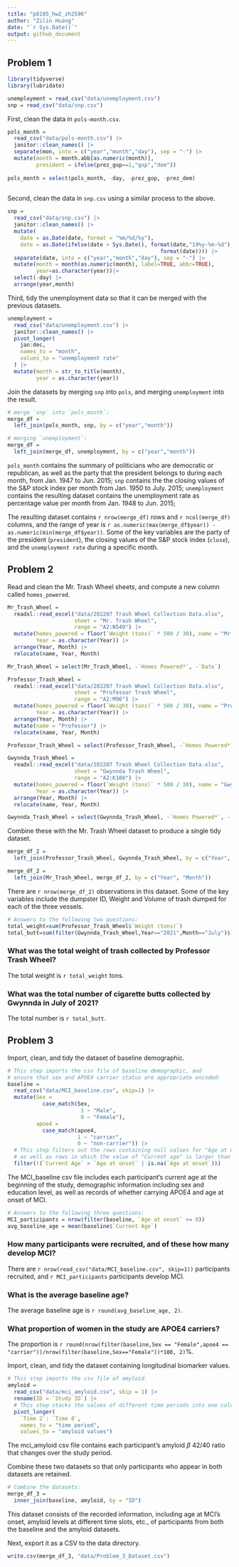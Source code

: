 ```yaml
---
title: "p8105_hw2_zh2596"
author: "Zilin Huang"
date: "`r Sys.Date()`"
output: github_document
---
```


## Problem 1

```r
library(tidyverse)
library(lubridate)
```

```r
unemployment = read_csv("data/unemployment.csv")
snp = read_csv("data/snp.csv")
```

First, clean the data in `pols-month.csv`.

```r
pols_month = 
  read_csv("data/pols-month.csv") |>
  janitor::clean_names() |>
  separate(mon, into = c("year","month","day"), sep = "-") |>
  mutate(month = month.abb[as.numeric(month)],
         president = ifelse(prez_gop==1,"gop","dem"))
  
pols_month = select(pols_month, -day, -prez_gop, -prez_dem)
  
```

Second, clean the data in `snp.csv` using a similar process to the above.

```r
snp = 
  read_csv("data/snp.csv") |>
  janitor::clean_names() |>  
  mutate(
    date = as.Date(date, format = "%m/%d/%y"),
    date = as.Date(ifelse(date > Sys.Date(), format(date,"19%y-%m-%d"),
                                                format(date)))) |>
  separate(date, into = c("year","month","day"), sep = "-") |>
  mutate(month = month(as.numeric(month), label=TRUE, abbr=TRUE),
         year=as.character(year))|>
  select(-day) |>
  arrange(year,month)
```

Third, tidy the unemployment data so that it can be merged with the previous datasets.

```r
unemployment =
  read_csv("data/unemployment.csv") |>
  janitor::clean_names() |>
  pivot_longer(
    jan:dec,
    names_to = "month",
    values_to = "unemployment rate"
  ) |>
  mutate(month = str_to_title(month),
         year = as.character(year))
```

Join the datasets by merging `snp` into `pols`, and merging `unemployment` into the result.

```r
# merge `snp` into `pols_month`:
merge_df =
  left_join(pols_month, snp, by = c("year","month"))

# merging `unemployment`:
merge_df = 
  left_join(merge_df, unemployment, by = c("year","month"))
```

`pols_month` contains the summary of politicians who are democratic or republican, as well as the party that the president belongs to during each month, from Jan. 1947 to Jun. 2015;
`snp` contains the the closing values of the S&P stock index per month from Jan. 1950 to July. 2015;
`unemployment` contains the resulting dataset contains the unemployment rate as percentage value per month from Jan. 1948 to Jun. 2015;

The resulting dataset contains `r nrow(merge_df)` rows and `r ncol(merge_df)` columns, and the range of year is `r as.numeric(max(merge_df$year)) - as.numeric(min(merge_df$year))`. Some of the key variables are the party of the president (`president`), the closing values of the S&P stock index (`close`), and the `unemployment rate` during a specific month.

## Problem 2

Read and clean the Mr. Trash Wheel sheets, and compute a new column called `homes_powered`.

```r
Mr_Trash_Wheel = 
  readxl::read_excel("data/202207 Trash Wheel Collection Data.xlsx", 
                     sheet = "Mr. Trash Wheel",
                     range = "A2:N549") |>
  mutate(homes_powered = floor(`Weight (tons)` * 500 / 30), name = "Mr.Trash", 
         Year = as.character(Year)) |>
  arrange(Year, Month) |>
  relocate(name, Year, Month)

Mr_Trash_Wheel = select(Mr_Trash_Wheel, -`Homes Powered*`, -`Date`)
```

```r
Professor_Trash_Wheel = 
  readxl::read_excel("data/202207 Trash Wheel Collection Data.xlsx", 
                     sheet = "Professor Trash Wheel",
                     range = "A2:M96") |>
  mutate(homes_powered = floor(`Weight (tons)` * 500 / 30), name = "Professor",
         Year = as.character(Year)) |>
  arrange(Year, Month) |>
  mutate(name = "Professor") |>
  relocate(name, Year, Month)

Professor_Trash_Wheel = select(Professor_Trash_Wheel, -`Homes Powered*`, -`Date`)
```

```r
Gwynnda_Trash_Wheel = 
  readxl::read_excel("data/202207 Trash Wheel Collection Data.xlsx", 
                     sheet = "Gwynnda Trash Wheel",
                     range = "A2:K108") |>
  mutate(homes_powered = floor(`Weight (tons)` * 500 / 30), name = "Gwynnda",
         Year = as.character(Year)) |>
  arrange(Year, Month) |>
  relocate(name, Year, Month)

Gwynnda_Trash_Wheel = select(Gwynnda_Trash_Wheel, -`Homes Powered*`, -`Date`)
```

Combine these with the Mr. Trash Wheel dataset to produce a single tidy dataset.

```r
merge_df_2 =
  left_join(Professor_Trash_Wheel, Gwynnda_Trash_Wheel, by = c("Year", "Month"))

merge_df_2 = 
  left_join(Mr_Trash_Wheel, merge_df_2, by = c("Year", "Month"))
```

There are `r nrow(merge_df_2)` observations in this dataset. Some of the key variables include the dumpster ID, Weight and Volume of trash dumped for each of the three vessels. 

```r
# Answers to the following two questions:
total_weight=sum(Professor_Trash_Wheel$`Weight (tons)`)
total_butt=sum(filter(Gwynnda_Trash_Wheel,Year=="2021",Month=="July")$`Cigarette Butts`)
```

### What was the total weight of trash collected by Professor Trash Wheel?

The total weight is `r total_weight` tons.

### What was the total number of cigarette butts collected by Gwynnda in July of 2021?

The total number is `r total_butt`.

## Problem 3

Import, clean, and tidy the dataset of baseline demographic.

```r
# This step imports the csv file of baseline demographic, and 
# ensure that sex and APOE4 carrier status are appropriate encoded:
baseline = 
  read_csv("data/MCI_baseline.csv", skip=1) |>
  mutate(Sex = 
           case_match(Sex,
                       1 ~ "Male",
                       0 ~ "Female"),
         apoe4 = 
           case_match(apoe4,
                      1 ~ "carrier",
                      0 ~ "non-carrier")) |>
  # This step filters out the rows containing null values for "Age at onset",
  # as well as rows in which the value of "Current age" is larger than that of "Age at onset".
  filter(!(`Current Age` > `Age at onset` | is.na(`Age at onset`)))

```

The MCI_baseline csv file includes each participant's current age at the beginning of the study, demographic information including sex and education level, as well as records of whether carrying APOE4 and age at onset of MCI.

```r
# Answers to the following three questions:
MCI_participants = nrow(filter(baseline, `Age at onset` >= 0))
avg_baseline_age = mean(baseline$`Current Age`)
```

### How many participants were recruited, and of these how many develop MCI? 

There are `r nrow(read_csv("data/MCI_baseline.csv", skip=1))` participants recruited, and `r MCI_participants` participants develop MCI.

### What is the average baseline age?

The average baseline age is `r round(avg_baseline_age, 2)`.

### What proportion of women in the study are APOE4 carriers?

The proportion is `r round(nrow(filter(baseline,Sex == "Female",apoe4 == "carrier"))/nrow(filter(baseline,Sex=="Female"))*100, 2)`%.

Import, clean, and tidy the dataset containing longitudinal biomarker values.

```r
# This step imports the csv file of amyloid.
amyloid = 
  read_csv("data/mci_amyloid.csv", skip = 1) |>
  rename(ID = `Study ID`) |>
  # This step stacks the values of different time periods into one column.
  pivot_longer(
    `Time 2`: `Time 8`,
    names_to = "time period", 
    values_to = "amyloid values")
```

The mci_amyloid csv file contains each participant's amyloid $\beta$ 42/40 ratio that changes over the study period.

Combine these two datasets so that only participants who appear in both datasets are retained.

```r
# Combine the datasets:
merge_df_3 = 
  inner_join(baseline, amyloid, by = "ID")
```

This dataset consists of the recorded information, including age at MCI's onset, amyloid levels at different time slots, etc., of participants from both the baseline and the amyloid datasets.

Next, export it as a CSV to the data directory.

```r
write.csv(merge_df_3, "data/Problem_3_Dataset.csv")
```



